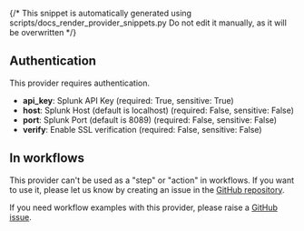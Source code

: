 {/* This snippet is automatically generated using scripts/docs_render_provider_snippets.py 
Do not edit it manually, as it will be overwritten */}

## Authentication
This provider requires authentication.
- **api_key**: Splunk API Key (required: True, sensitive: True)
- **host**: Splunk Host (default is localhost) (required: False, sensitive: False)
- **port**: Splunk Port (default is 8089) (required: False, sensitive: False)
- **verify**: Enable SSL verification (required: False, sensitive: False)


## In workflows

This provider can't be used as a "step" or "action" in workflows. If you want to use it, please let us know by creating an issue in the [GitHub repository](https://github.com/keephq/keep/issues).



If you need workflow examples with this provider, please raise a [GitHub issue](https://github.com/keephq/keep/issues).
